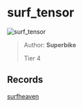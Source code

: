 
# surf_tensor

![surf_tensor](https://raw.githubusercontent.com/Sayt123/SurfMapPics/Maps-and-bonuses/csgo/surf_tensor.jpg)

> Author: **Superbike**
>
> Tier 4

## Records

[surfheaven](https://surfheaven.eu/map/surf_tensor)
